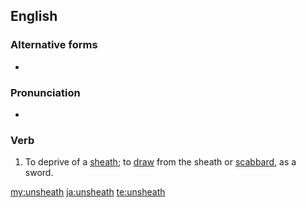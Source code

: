 ==English==

===Alternative forms===
* {{l|en|unsheathe}}

===Pronunciation===
* {{rhymes|iːð|lang=en}}

===Verb===
{{en-verb|unsheaths|unsheathing|unsheathed|unsheathed}}

# To deprive of a [[sheath]]; to [[draw]] from the sheath or [[scabbard]], as a sword.

[[my:unsheath]]
[[ja:unsheath]]
[[te:unsheath]]